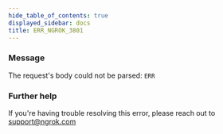 ```yaml
---
hide_table_of_contents: true
displayed_sidebar: docs
title: ERR_NGROK_3801
---
```


### Message

The request's body could not be parsed: `ERR`

<ErrorDetails />

### Further help

If you're having trouble resolving this error, please reach out to [support@ngrok.com](mailto:support@ngrok.com?subject=Help%20with%20ERR_NGROK_3801)
